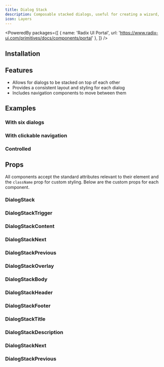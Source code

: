 ```yaml
---
title: Dialog Stack
description: Composable stacked dialogs, useful for creating a wizard, nested form or multi-step process. It provides a consistent layout and styling for each dialog, and includes navigation components to move between them.
icon: Layers
---
```


<PoweredBy packages={[
  { name: 'Radix UI Portal', url: 'https://www.radix-ui.com/primitives/docs/components/portal' },
]} />

<Preview path="dialog-stack" />

## Installation

<Installer packageName="dialog-stack" />

## Features

- Allows for dialogs to be stacked on top of each other
- Provides a consistent layout and styling for each dialog
- Includes navigation components to move between them

## Examples

### With six dialogs

<Preview path="dialog-stack-six" />

### With clickable navigation

<Preview path="dialog-stack-navigation" />

### Controlled

<Preview path="dialog-stack-controlled" />

## Props

All components accept the standard attributes relevant to their element and the `className` prop for custom styling. Below are the custom props for each component.

### DialogStack

<AutoTypeTable path="node_modules/@repo/dialog-stack/index.tsx" name="DialogStackProps" />

### DialogStackTrigger

<AutoTypeTable path="node_modules/@repo/dialog-stack/index.tsx" name="DialogStackTriggerProps" />

### DialogStackContent

<AutoTypeTable path="node_modules/@repo/dialog-stack/index.tsx" name="DialogStackContentProps" />

### DialogStackNext

<AutoTypeTable path="node_modules/@repo/dialog-stack/index.tsx" name="DialogStackNextProps" />

### DialogStackPrevious

<AutoTypeTable path="node_modules/@repo/dialog-stack/index.tsx" name="DialogStackPreviousProps" />

### DialogStackOverlay

<AutoTypeTable path="node_modules/@repo/dialog-stack/index.tsx" name="DialogStackOverlayProps" />

### DialogStackBody

<AutoTypeTable path="node_modules/@repo/dialog-stack/index.tsx" name="DialogStackBodyProps" />

### DialogStackHeader

<AutoTypeTable path="node_modules/@repo/dialog-stack/index.tsx" name="DialogStackHeaderProps" />

### DialogStackFooter

<AutoTypeTable path="node_modules/@repo/dialog-stack/index.tsx" name="DialogStackFooterProps" />

### DialogStackTitle

<AutoTypeTable path="node_modules/@repo/dialog-stack/index.tsx" name="DialogStackTitleProps" />

### DialogStackDescription

<AutoTypeTable path="node_modules/@repo/dialog-stack/index.tsx" name="DialogStackDescriptionProps" />

### DialogStackNext

<AutoTypeTable path="node_modules/@repo/dialog-stack/index.tsx" name="DialogStackNextProps" />

### DialogStackPrevious

<AutoTypeTable path="node_modules/@repo/dialog-stack/index.tsx" name="DialogStackPreviousProps" />
